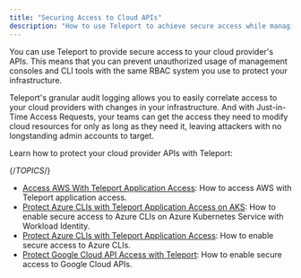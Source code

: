 ```yaml
---
title: "Securing Access to Cloud APIs"
description: "How to use Teleport to achieve secure access while managing your cloud-based infrastructure."
---
```


You can use Teleport to provide secure access to your cloud provider's APIs.
This means that you can prevent unauthorized usage of management consoles and
CLI tools with the same RBAC system you use to protect your infrastructure.

Teleport's granular audit logging allows you to easily correlate access to
your cloud providers with changes in your infrastructure. And with Just-in-Time
Access Requests, your teams can get the access they need to modify cloud
resources for only as long as they need it, leaving attackers with no
longstanding admin accounts to target.

Learn how to protect your cloud provider APIs with Teleport:

{/*TOPICS*/}

- [Access AWS With Teleport Application Access](cloud-apis/aws-console.mdx): How to access AWS with Teleport application access.
- [Protect Azure CLIs with Teleport Application Access on AKS](cloud-apis/azure-aks-workload-id.mdx): How to enable secure access to Azure CLIs on Azure Kubernetes Service with Workload Identity.
- [Protect Azure CLIs with Teleport Application Access](cloud-apis/azure.mdx): How to enable secure access to Azure CLIs.
- [Protect Google Cloud API Access with Teleport](cloud-apis/google-cloud.mdx): How to enable secure access to Google Cloud APIs.

